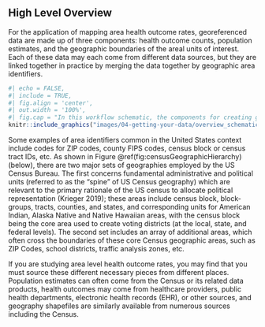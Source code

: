
## High Level Overview

For the application of mapping area health outcome rates, georeferenced data are
made up of three components: health outcome counts, population estimates, and
the geographic boundaries of the areal units of interest. Each of these data may
each come from different data sources, but they are linked together in practice
by merging the data together by geographic area identifiers.

```r
#| echo = FALSE,
#| include = TRUE,
#| fig.align = 'center',
#| out.width = '100%',
#| fig.cap = "In this workflow schematic, the components for creating georeferenced data are shown in the first two rows."
knitr::include_graphics("images/04-getting-your-data/overview_schematic.png")
```

Some examples of area identifiers common in the United States context include
codes for ZIP codes, county FIPS codes, census block or census tract IDs, etc.
As shown in Figure \@ref(fig:censusGeographicHierarchy) (below), there are two
major sets of geographies employed by the US Census Bureau. The first concerns
fundamental administrative and political units (referred to as the “spine” of US
Census geography) which are relevant to the primary rationale of the US census
to allocate political representation (Krieger 2019); these areas include census
block, block-groups, tracts, counties, and states, and corresponding units for
American Indian, Alaska Native and Native Hawaiian areas, with the census block
being the core area used to create voting districts (at the local, state, and
federal levels). The second set includes an array of additional areas, which
often cross the boundaries of these core Census geographic areas, such as ZIP
Codes, school districts, traffic analysis zones, etc.

If you are studying area level health outcome rates, you may find that you must
source these different necessary pieces from different places. Population
estimates can often come from the Census or its related data products, health
outcomes may come from healthcare providers, public health departments,
electronic health records (EHR), or other sources, and geography shapefiles are
similarly available from numerous sources including the Census.